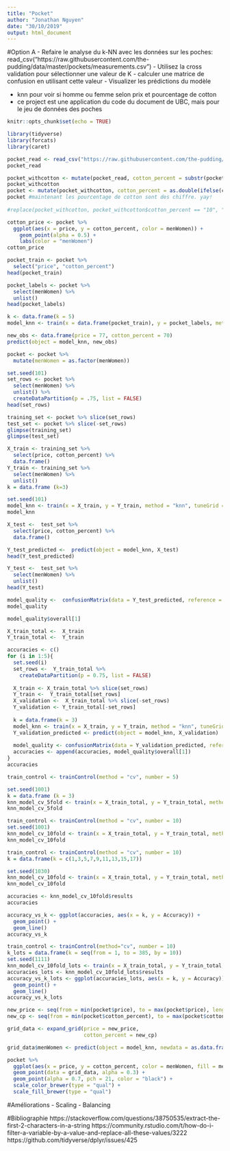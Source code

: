 ```yaml
---
title: "Pocket"
author: "Jonathan Nguyen"
date: "30/10/2019"
output: html_document
---
```


#Option A
- Refaire le analyse du k-NN avec les données sur les poches: read_csv("https://raw.githubusercontent.com/the-pudding/data/master/pockets/measurements.csv")
- Utilisez la cross validation pour sélectionner une valeur de K
- calculer une matrice de confusion en utilisant cette valeur
- Visualizer les prédictions du modèle

- knn pour voir si homme ou femme selon prix et pourcentage de cotton
- ce project est une application du code du document de UBC, mais pour le jeu de données des poches
```r
knitr::opts_chunk$set(echo = TRUE)
```

```r
library(tidyverse)
library(forcats)
library(caret)
```

```r
pocket_read <- read_csv("https://raw.githubusercontent.com/the-pudding/data/master/pockets/measurements.csv")
pocket_read
```

```r
pocket_withcotton <- mutate(pocket_read, cotton_percent = substr(pocket_read$fabric, start = 1, stop = 2)) #prend 2 premiers caractères du string qui sont le pourcentage du cotton
pocket_withcotton
pocket <- mutate(pocket_withcotton, cotton_percent = as.double(ifelse(cotton_percent == "10", "100", cotton_percent)))
pocket #maintenant les pourcentage de cotton sont des chiffre. yay!
                          
#replace(pocket_withcotton, pocket_withcotton$cotton_percent == "10", "100")

```
```r
cotton_price <- pocket %>%  
  ggplot(aes(x = price, y = cotton_percent, color = menWomen)) + 
    geom_point(alpha = 0.5) +
    labs(color = "menWomen")
cotton_price
```
```r
pocket_train <- pocket %>% 
  select("price", "cotton_percent")
head(pocket_train)

pocket_labels <- pocket %>% 
  select(menWomen) %>% 
  unlist()
head(pocket_labels)

k <- data.frame(k = 5)
model_knn <- train(x = data.frame(pocket_train), y = pocket_labels, method = 'knn', tuneGrid = k)

new_obs <- data.frame(price = 77, cotton_percent = 70)
predict(object = model_knn, new_obs)
```

```r
pocket <- pocket %>% 
  mutate(menWomen = as.factor(menWomen))

set.seed(101)
set_rows <- pocket %>% 
  select(menWomen) %>% 
  unlist() %>% 
  createDataPartition(p = .75, list = FALSE)
head(set_rows)

training_set <- pocket %>% slice(set_rows)
test_set <- pocket %>% slice(-set_rows)
glimpse(training_set)
glimpse(test_set)
```

```r
X_train <- training_set %>% 
  select(price, cotton_percent) %>% 
  data.frame()
Y_train <- training_set %>% 
  select(menWomen) %>% 
  unlist()
k = data.frame (k=3)

set.seed(101)
model_knn <- train(x = X_train, y = Y_train, method = "knn", tuneGrid = k)
model_knn
```

```r
X_test <-  test_set %>% 
  select(price, cotton_percent) %>% 
  data.frame()

Y_test_predicted <-  predict(object = model_knn, X_test)
head(Y_test_predicted)
```

```r
Y_test <-  test_set %>% 
  select(menWomen) %>% 
  unlist()
head(Y_test)

model_quality <-  confusionMatrix(data = Y_test_predicted, reference = Y_test)
model_quality

model_quality$overall[1]

```

```r

X_train_total <-  X_train
Y_train_total <-  Y_train

accuracies <- c()
for (i in 1:5){
  set.seed(i)
  set_rows <-  Y_train_total %>% 
    createDataPartition(p = 0.75, list = FALSE)
  
  X_train <- X_train_total %>% slice(set_rows)
  Y_train <-  Y_train_total[set_rows]
  X_validation <-  X_train_total %>% slice(-set_rows)
  Y_validation <- Y_train_total[-set_rows]
  
  k = data.frame(k = 3)
  model_knn <- train(x = X_train, y = Y_train, method = "knn", tuneGrid = k)
  Y_validation_predicted <- predict(object = model_knn, X_validation)
  
  model_quality <- confusionMatrix(data = Y_validation_predicted, reference = Y_validation)
  accuracies <- append(accuracies, model_quality$overall[1])
}
accuracies


```

```r
train_control <- trainControl(method = "cv", number = 5)

set.seed(1001)
k = data.frame (k = 3)
knn_model_cv_5fold <- train(x = X_train_total, y = Y_train_total, method = "knn", tuneGrid = k, trControl = train_control)
knn_model_cv_5fold

train_control <- trainControl(method = "cv", number = 10)
set.seed(1001)
knn_model_cv_10fold <- train(x = X_train_total, y = Y_train_total, method = "knn", tuneGrid = k, trControl = train_control)
knn_model_cv_10fold


```
```r
train_control <- trainControl(method = "cv", number = 10)
k = data.frame(k = c(1,3,5,7,9,11,13,15,17))

set.seed(1030)
knn_model_cv_10fold <- train(x = X_train_total, y = Y_train_total, method = "knn", tuneGrid = k, trControl = train_control)
knn_model_cv_10fold

accuracies <- knn_model_cv_10fold$results
accuracies

accuracy_vs_k <- ggplot(accuracies, aes(x = k, y = Accuracy)) +
  geom_point() +
  geom_line()
accuracy_vs_k
```

```r
train_control <- trainControl(method="cv", number = 10)
k_lots = data.frame(k = seq(from = 1, to = 385, by = 10))
set.seed(1111)
knn_model_cv_10fold_lots <- train(x = X_train_total, y = Y_train_total, method = "knn", tuneGrid = k_lots, trControl = train_control)
accuracies_lots <- knn_model_cv_10fold_lots$results
accuracy_vs_k_lots <- ggplot(accuracies_lots, aes(x = k, y = Accuracy)) +
  geom_point() +
  geom_line()
accuracy_vs_k_lots
```

```r
new_price <- seq(from = min(pocket$price), to = max(pocket$price), length.out = 200)
new_cp <- seq(from = min(pocket$cotton_percent), to = max(pocket$cotton_percent), length.out = 200)

grid_data <- expand_grid(price = new_price,
                         cotton_percent = new_cp)

grid_data$menWomen <- predict(object = model_knn, newdata = as.data.frame(grid_data))

pocket %>%
  ggplot(aes(x = price, y = cotton_percent, color = menWomen, fill = menWomen)) + 
  geom_point(data = grid_data, alpha = 0.3) + 
  geom_point(alpha = 0.7, pch = 21, color = "black") + 
  scale_color_brewer(type = "qual") + 
  scale_fill_brewer(type = "qual")


```


#Améliorations
- Scaling
- Balancing

#Bibliographie
https://stackoverflow.com/questions/38750535/extract-the-first-2-characters-in-a-string
https://community.rstudio.com/t/how-do-i-filter-a-variable-by-a-value-and-replace-all-these-values/3222
https://github.com/tidyverse/dplyr/issues/425